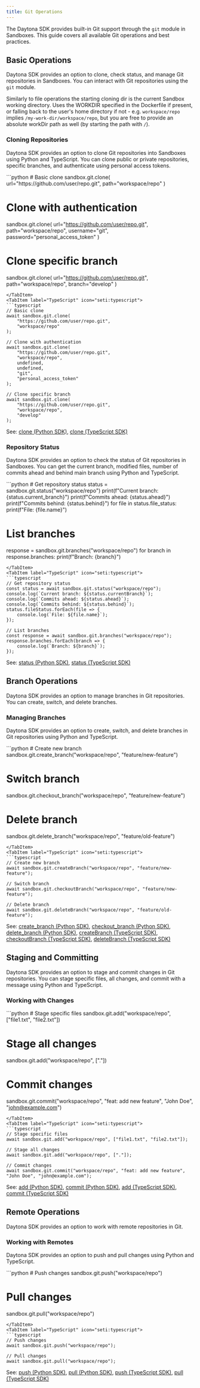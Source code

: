 ```yaml
---
title: Git Operations
---
```



The Daytona SDK provides built-in Git support through the `git` module in Sandboxes. This guide covers all available Git operations and best practices.

## Basic Operations

Daytona SDK provides an option to clone, check status, and manage Git repositories in Sandboxes. You can interact with Git repositories using the `git` module.

Similarly to file operations the starting cloning dir is the current Sandbox working directory. Uses the WORKDIR specified in
the Dockerfile if present, or falling back to the user's home directory if not - e.g. `workspace/repo` implies `/my-work-dir/workspace/repo`, but you are free to provide an absolute workDir path as well (by starting the path with `/`).

### Cloning Repositories

Daytona SDK provides an option to clone Git repositories into Sandboxes using Python and TypeScript. You can clone public or private repositories, specific branches, and authenticate using personal access tokens.

<Tabs>
<TabItem label="Python" icon="seti:python">
```python
# Basic clone
sandbox.git.clone(
    url="https://github.com/user/repo.git",
    path="workspace/repo"
)

# Clone with authentication

sandbox.git.clone(
    url="https://github.com/user/repo.git",
    path="workspace/repo",
    username="git",
    password="personal_access_token"
)

# Clone specific branch

sandbox.git.clone(
    url="https://github.com/user/repo.git",
    path="workspace/repo",
    branch="develop"
)

```
</TabItem>
<TabItem label="TypeScript" icon="seti:typescript">
```typescript
// Basic clone
await sandbox.git.clone(
    "https://github.com/user/repo.git",
    "workspace/repo"
);

// Clone with authentication
await sandbox.git.clone(
    "https://github.com/user/repo.git",
    "workspace/repo",
    undefined,
    undefined,
    "git",
    "personal_access_token"
);

// Clone specific branch
await sandbox.git.clone(
    "https://github.com/user/repo.git",
    "workspace/repo",
    "develop"
);
```

</TabItem>
</Tabs>

See: [clone (Python SDK)](/docs/python-sdk/sync/git/#gitclone), [clone (TypeScript SDK)](/docs/typescript-sdk/git/#clone)

### Repository Status

Daytona SDK provides an option to check the status of Git repositories in Sandboxes. You can get the current branch, modified files, number of commits ahead and behind main branch using Python and TypeScript.

<Tabs>
<TabItem label="Python" icon="seti:python">
```python
# Get repository status
status = sandbox.git.status("workspace/repo")
print(f"Current branch: {status.current_branch}")
print(f"Commits ahead: {status.ahead}")
print(f"Commits behind: {status.behind}")
for file in status.file_status:
    print(f"File: {file.name}")

# List branches

response = sandbox.git.branches("workspace/repo")
for branch in response.branches:
    print(f"Branch: {branch}")

```
</TabItem>
<TabItem label="TypeScript" icon="seti:typescript">
```typescript
// Get repository status
const status = await sandbox.git.status("workspace/repo");
console.log(`Current branch: ${status.currentBranch}`);
console.log(`Commits ahead: ${status.ahead}`);
console.log(`Commits behind: ${status.behind}`);
status.fileStatus.forEach(file => {
    console.log(`File: ${file.name}`);
});

// List branches
const response = await sandbox.git.branches("workspace/repo");
response.branches.forEach(branch => {
    console.log(`Branch: ${branch}`);
});
```

</TabItem>
</Tabs>

See: [status (Python SDK)](/docs/python-sdk/sync/git/#gitstatus), [status (TypeScript SDK)](/docs/typescript-sdk/git/#status)

## Branch Operations

Daytona SDK provides an option to manage branches in Git repositories. You can create, switch, and delete branches.

### Managing Branches

Daytona SDK provides an option to create, switch, and delete branches in Git repositories using Python and TypeScript.

<Tabs>
<TabItem label="Python" icon="seti:python">
```python
# Create new branch
sandbox.git.create_branch("workspace/repo", "feature/new-feature")

# Switch branch

sandbox.git.checkout_branch("workspace/repo", "feature/new-feature")

# Delete branch

sandbox.git.delete_branch("workspace/repo", "feature/old-feature")

```
</TabItem>
<TabItem label="TypeScript" icon="seti:typescript">
```typescript
// Create new branch
await sandbox.git.createBranch("workspace/repo", "feature/new-feature");

// Switch branch
await sandbox.git.checkoutBranch("workspace/repo", "feature/new-feature");

// Delete branch
await sandbox.git.deleteBranch("workspace/repo", "feature/old-feature");
```

</TabItem>
</Tabs>

See: [create_branch (Python SDK)](/docs/python-sdk/sync/git/#gitcreate_branch), [checkout_branch (Python SDK)](/docs/python-sdk/sync/git/#gitcheckout_branch), [delete_branch (Python SDK)](/docs/python-sdk/sync/git/#gitdelete_branch), [createBranch (TypeScript SDK)](/docs/typescript-sdk/git/#createbranch), [checkoutBranch (TypeScript SDK)](/docs/typescript-sdk/git/#checkoutbranch), [deleteBranch (TypeScript SDK)](/docs/typescript-sdk/git/#deletebranch)

## Staging and Committing

Daytona SDK provides an option to stage and commit changes in Git repositories. You can stage specific files, all changes, and commit with a message using Python and TypeScript.

### Working with Changes

<Tabs>
<TabItem label="Python" icon="seti:python">
```python
# Stage specific files
sandbox.git.add("workspace/repo", ["file1.txt", "file2.txt"])

# Stage all changes

sandbox.git.add("workspace/repo", ["."])

# Commit changes

sandbox.git.commit("workspace/repo", "feat: add new feature", "John Doe", "john@example.com")

```
</TabItem>
<TabItem label="TypeScript" icon="seti:typescript">
```typescript
// Stage specific files
await sandbox.git.add("workspace/repo", ["file1.txt", "file2.txt"]);

// Stage all changes
await sandbox.git.add("workspace/repo", ["."]);

// Commit changes
await sandbox.git.commit("workspace/repo", "feat: add new feature", "John Doe", "john@example.com");
```

</TabItem>
</Tabs>

See: [add (Python SDK)](/docs/python-sdk/sync/git/#gitadd), [commit (Python SDK)](/docs/python-sdk/sync/git/#gitcommit), [add (TypeScript SDK)](/docs/typescript-sdk/git/#add), [commit (TypeScript SDK)](/docs/typescript-sdk/git/#commit)

## Remote Operations

Daytona SDK provides an option to work with remote repositories in Git.

### Working with Remotes

Daytona SDK provides an option to push and pull changes using Python and TypeScript.

<Tabs>
<TabItem label="Python" icon="seti:python">
```python
# Push changes
sandbox.git.push("workspace/repo")

# Pull changes
sandbox.git.pull("workspace/repo")

```
</TabItem>
<TabItem label="TypeScript" icon="seti:typescript">
```typescript
// Push changes
await sandbox.git.push("workspace/repo");

// Pull changes
await sandbox.git.pull("workspace/repo");
```

</TabItem>
</Tabs>

See: [push (Python SDK)](/docs/python-sdk/sync/git/#gitpush), [pull (Python SDK)](/docs/python-sdk/sync/git/#gitpull), [push (TypeScript SDK)](/docs/typescript-sdk/git/#push), [pull (TypeScript SDK)](/docs/typescript-sdk/git/#pull)
